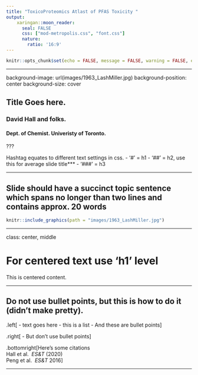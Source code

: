 ```yaml
---
title: "ToxicoProteomics Atlast of PFAS Toxicity "
output: 
    xaringan::moon_reader:
      seal: FALSE
      css: ["mod-metropolis.css", "font.css"]
      nature:
        ratio: '16:9'
---
```



```r
knitr::opts_chunk$set(echo = FALSE, message = FALSE, warning = FALSE, error = FALSE)
```

<!-- 
  colours: 
    oxford blue #0A214F
    White #FFFFFF
    Portland Orange #F46036
    Titatium Yellow #F0E100
    Persian Green #1B998B
-->

---

background-image: url(images/1963_LashMiller.jpg)
background-position: center
background-size: cover

## Title Goes here. 
### **David Hall** and folks. 
#### Dept. of Chemist. Univeristy of Toronto.

???

Hashtag equates to different text settings in css. 
- '#' = h1
- '##' = h2, use this for average slide title***
- '###' = h3

---

## Slide should have a succinct topic sentence which spans no longer than two lines and contains approx. 20 words

```r

knitr::include_graphics(path = "images/1963_LashMiller.jpg")

```

---

class: center, middle

# For centered text use 'h1' level

This is centered content.  

---

## Do not use bullet points, but this is how to do it (didn't make pretty). 


.left[
- text goes here
- this is a list
- And these are bullet points
] 

.right[
- But don't use bullet points
]

.bottomright[Here's some citations </br> Hall et al. <i> ES&T </i> (2020)</br> Peng et al. <i> ES&T </i> 2016]


---
